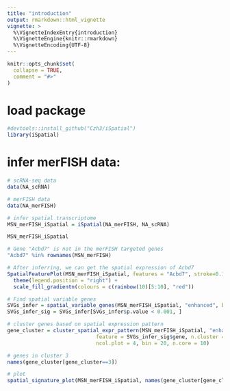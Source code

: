 ```yaml
---
title: "introduction"
output: rmarkdown::html_vignette
vignette: >
  %\VignetteIndexEntry{introduction}
  %\VignetteEngine{knitr::rmarkdown}
  %\VignetteEncoding{UTF-8}
---
```


```r
knitr::opts_chunk$set(
  collapse = TRUE,
  comment = "#>"
)
```

# load package
```r
#devtools::install_github("Czh3/iSpatial")
library(iSpatial)
```

# infer merFISH data:
```r
# scRNA-seq data
data(NA_scRNA)

# merFISH data
data(NA_merFISH)

# infer spatial transcriptome
MSN_merFISH_iSpatial = iSpatial(NA_merFISH, NA_scRNA)

MSN_merFISH_iSpatial

# Gene "Acbd7" is not in the merFISH targeted genes
"Acbd7" %in% rownames(MSN_merFISH)

# After inferring, we can get the spatial expression of Acbd7
SpatialFeaturePlot(MSN_merFISH_iSpatial, features = "Acbd7", stroke=0.1, slot="data") +
  theme(legend.position = "right") +
  scale_fill_gradientn(colours = c(rainbow(10)[5:10], "red"))

# Find spatial variable genes
SVGs_infer = spatial_variable_genes(MSN_merFISH_iSpatial, "enhanced", bin = 20, n.core = 10)
SVGs_infer_sig = SVGs_infer[SVGs_infer$p.value < 0.001, ]

# cluster genes based on spatial expression pattern
gene_cluster = cluster_spatial_expr_pattern(MSN_merFISH_iSpatial, "enhanced", 
                             feature = SVGs_infer_sig$gene, n.cluster = 20,
                             ncol.plot = 4, bin = 20, n.core = 10)

# genes in cluster 3
names(gene_cluster[gene_cluster==3])

# plot
spatial_signature_plot(MSN_merFISH_iSpatial, names(gene_cluster[gene_cluster==3]), "Class 3")

```
